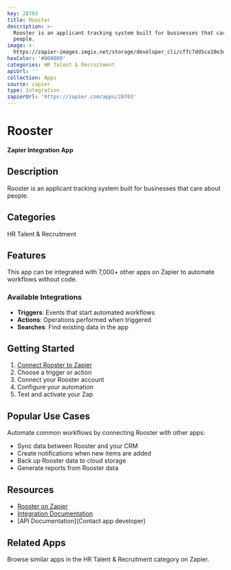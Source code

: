 ```yaml
---
key: 28703
title: Rooster
description: >-
  Rooster is an applicant tracking system built for businesses that care about
  people.
image: >-
  https://zapier-images.imgix.net/storage/developer_cli/cffc7dd5ca10e3dcaf1ebe24f25b004b.png?auto=format%2Ccompress&ixlib=python-3.0.0&q=50
hexColor: '#000000'
categories: HR Talent & Recruitment
apiUrl: ''
collection: Apps
source: zapier
type: Integration
zapierUrl: 'https://zapier.com/apps/28703'
---
```

# Rooster

**Zapier Integration App**

## Description

Rooster is an applicant tracking system built for businesses that care about people.

## Categories

HR Talent & Recruitment

## Features

This app can be integrated with 7,000+ other apps on Zapier to automate workflows without code.

### Available Integrations

- **Triggers**: Events that start automated workflows
- **Actions**: Operations performed when triggered
- **Searches**: Find existing data in the app

## Getting Started

1. [Connect Rooster to Zapier](https://zapier.com/apps/28703)
2. Choose a trigger or action
3. Connect your Rooster account
4. Configure your automation
5. Test and activate your Zap

## Popular Use Cases

Automate common workflows by connecting Rooster with other apps:

- Sync data between Rooster and your CRM
- Create notifications when new items are added
- Back up Rooster data to cloud storage
- Generate reports from Rooster data

## Resources

- [Rooster on Zapier](https://zapier.com/apps/28703)
- [Integration Documentation](https://zapier.com/apps/28703/integrations)
- [API Documentation](Contact app developer)

## Related Apps

Browse similar apps in the HR Talent & Recruitment category on Zapier.
